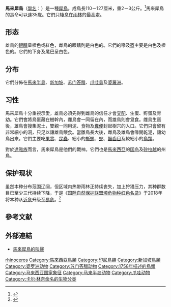 {{refimprove|time=2013-09-13}}
{{Speciesbox
| status = VU
| status_system = IUCN3.1
| status_ref = {{r|iucn}}
| image = Buceros rhinoceros -Chester Zoo-8a.jpg
| taxon = Buceros rhinoceros
| authority = [[Linnaeus|Linnaeus]], 1758
}}

'''馬來犀鳥'''（[[學名|學名]]：{{lang|la|''Buceros rhinoceros''}}）是一種[[犀鳥|犀鳥]]。成鳥長110－127厘米，重2－3公斤。<ref>{{cite book|author=Perrins, Christopher (ed.)|title=Firefly Encyclopedia of Birds|url=https://archive.org/details/fireflyencyclope0000unse|publisher=Firefly Books|year=2003|isbn=1-55297-777-3}}</ref>馬來犀鳥的壽命可以達35歲。它們只棲息在[[雨林|雨林]]的最高處。

==形态==
雄鳥的[[眼睛|眼睛]]呈橙色或紅色，雌鳥的眼睛則是白色的。它們的喙及盔主要是白色及橙色的。它們的下身及尾巴呈白色。

==分布==
它們分佈在[[馬來半島|馬來半島]]、[[新加坡|新加坡]]、[[苏门答腊|苏门答腊]]、[[爪哇島|爪哇島]]及[[婆羅洲|婆羅洲]]。

==习性==
馬來犀鳥十分重視示愛，雄鳥必須先得到雌鳥的信任才會[[交配|交配]]、生蛋、孵蛋及育幼。它們會將鳥蛋藏在樹幹內，雌鳥會一同留在內，而雄鳥則會覓食。雌鳥生蛋後，雄鳥會搜集泥土，雙親一同用泥、食物及[[糞便|糞便]]封起樹穴的入口。它們只會留有非常細小的洞，只足以讓雄鳥餵食。當雛鳥長大後，雌鳥及雄鳥會喙開乾泥，讓幼鳥出來。它們主要吃[[果實|果實]]、[[昆蟲|昆蟲]]、細小的[[蜥蜴|蜥蜴]]、[[蛇|蛇]]、[[齧齒目|齧齒目]]及較細小的[[鳥類|鳥類]]。

對於[[達雅族|達雅族]]而言，馬來犀鳥是他們的戰神。它們也是[[馬來西亞|馬來西亞]]的[[国鸟|国鸟]]及[[砂拉越|砂拉越]]的州鳥。

==保护现状==
虽然本种分布范围辽阔，但区域内热带雨林正持续丧失，加上狩猎压力，其种群数目已至少三代持续下降，于是《[[国际自然保护联盟濒危物种红色名录|国际自然保护联盟濒危物种红色名录]]》于2018年将本种从[[近危|近危]]升级至[[易危|易危]]。{{r|iucn}}<ref>{{Cite web |url=https://www.iucnredlist.org/species/22682450/132376232 |title=存档副本 |access-date=2020-04-29 |archive-date=2021-02-25 |archive-url=https://web.archive.org/web/20210225111622/https://www.iucnredlist.org/species/22682450/132376232 |dead-url=no }}</ref>

==參考文献==
{{reflist|refs=
<ref name=iucn>BirdLife International 2018. ''Buceros rhinoceros''. ''The IUCN Red List of Threatened Species'' 2018: e.T22682450A132376232. http://dx.doi.org/10.2305/IUCN.UK.2018-2.RLTS.T22682450A132376232.en. Downloaded on 04 September 2019.</ref>
}}

==外部連結==
{{commonscat|Buceros rhinoceros}}
* [http://www.freesound.org/samplesViewSingle.php?id=56551 馬來犀鳥的叫聲] {{Wayback|url=http://www.freesound.org/samplesViewSingle.php?id=56551 |date=20110815052034 }}

{{taxonbar}}

{{DEFAULTSORT:Buceros rhinoceros}}
[[Category:角犀鳥屬|rhinoceros]]
[[Category:馬來西亞鳥類|Category:馬來西亞鳥類]]
[[Category:印尼鳥類|Category:印尼鳥類]]
[[Category:新加坡鳥類|Category:新加坡鳥類]]
[[Category:婆罗洲动物|Category:婆罗洲动物]]
[[Category:苏门答腊动物|Category:苏门答腊动物]]
[[Category:1758年描述的鳥類|Category:1758年描述的鳥類]]
[[Category:马来西亚国家象征|Category:马来西亚国家象征]]
[[Category:马来半岛动物|Category:马来半岛动物]]
[[Category:爪哇动物|Category:爪哇动物]]
[[Category:卡尔·林奈命名的生物分类|Category:卡尔·林奈命名的生物分类]]